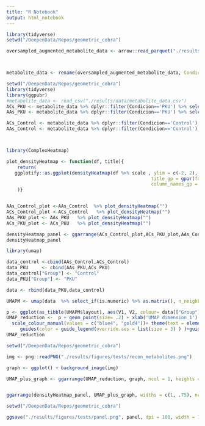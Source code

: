 ```yaml
---
title: "R Notebook"
output: html_notebook
---
```

```r
library(tidyverse)
setwd("/DeepenData/Repos/geometric_cobra")

oversampled_augmented_metabolite_data <- arrow::read_parquet("./results/data/oversampled_augmented_metabolite_data.parquet.gzip")



metabolite_data <- rename(oversampled_augmented_metabolite_data, Condicion = label) %>% dplyr::mutate(Condicion = if_else(Condicion== 1, 'PKU', 'Control'))
```


```r
setwd("/DeepenData/Repos/geometric_cobra")
library(tidyverse)
library(ggpubr)
#metabolite_data <- read_csv("./results/data/metabolite_data.csv")
ACs_PKU <- metabolite_data %>% dplyr::filter(Condicion=='PKU') %>% select_if(is.numeric) %>% select(dplyr::matches('C\\d+')) %>% select(!dplyr::matches('suac'))
AAs_PKU <- metabolite_data %>% dplyr::filter(Condicion=='PKU') %>% select_if(is.numeric) %>% select(!dplyr::matches('C\\d+')) %>% select(!dplyr::matches('suac'))

ACs_Control <- metabolite_data %>% dplyr::filter(Condicion=='Control') %>% select_if(is.numeric) %>% select(dplyr::matches('C\\d+')) %>% select(!dplyr::matches('suac'))
AAs_Control <- metabolite_data %>% dplyr::filter(Condicion=='Control') %>% select_if(is.numeric) %>% select(!dplyr::matches('C\\d+')) %>% select(!dplyr::matches('suac'))




```


```r
library(ComplexHeatmap)

plot_densityHeatmap <- function(df, title){
    return(
   ggplotify::as.ggplot(densityHeatmap(df %>% scale , ylim = c(-2, 2), cluster_columns = TRUE, title = title, ylab = "",
                                                     title_gp = gpar(fontsize = 8), tick_label_gp = gpar(fontsize = 7), quantile_gp = gpar(fontsize = 7),
                                                     column_names_gp = gpar(fontsize = 7),column_names_rot = 60 )) 
    )}


AAs_Control_plot <-AAs_Control  %>% plot_densityHeatmap("")
ACs_Control_plot <-ACs_Control   %>% plot_densityHeatmap("")
AAs_PKU_plot <- AAs_PKU   %>% plot_densityHeatmap("")
ACs_PKU_plot <- ACs_PKU   %>% plot_densityHeatmap("")
```


```r
densityHeatmap_panel <- ggarrange(ACs_Control_plot,ACs_PKU_plot,AAs_Control_plot,AAs_PKU_plot, ncol = 1 ,  common.legend = T, heights = c(1,1,.9,.9))
densityHeatmap_panel
```


```r
library(umap)

data_control <-cbind(AAs_Control,ACs_Control)
data_PKU     <- cbind(AAs_PKU,ACs_PKU)
data_control["Group"] <- "Control"
data_PKU["Group"] <- "PKU"

data <- rbind(data_PKU,data_control)

```

```r
UMAPM <- umap(data  %>% select_if(is.numeric) %>% as.matrix(), n_neighbors = 50, scale = T, n_threads = 20, fast_sgd = F, metric = 'cosine', spread = 1)
```


```r
p <- ggplot(as_tibble(UMAPM$layout), aes(V1, V2, colour= data[["Group"]]))
UMAP_reduction <-  p + geom_point(size= .2) + xlab('UMAP dimension 1') + ylab('UMAP dimension 2')+
  scale_colour_manual(values = c("blue4", "gold4"))+ theme(text = element_text(size = 9))   +
     guides(color = guide_legend(override.aes = list(size = 3) ) )+guides(color = guide_legend(title = "Group", override.aes = list(size = 3) )) 
UMAP_reduction
```



```r
setwd("/DeepenData/Repos/geometric_cobra")

img <- png::readPNG("./results/figures/tests/recon_metabolites.png")

graph <- ggplot() + background_image(img)

UMAP_plus_graph <- ggarrange(UMAP_reduction, graph, ncol = 1, heights = c(.7, 1))


ggarrange(densityHeatmap_panel, UMAP_plus_graph, widths = c(1, .75), ncol = 2) -> panel


```





```r
setwd("/DeepenData/Repos/geometric_cobra")

ggsave("./results/figures/tests/panel.png", panel, dpi = 100, width = 11, height=8, bg = 'white', device = 'png')

```




















